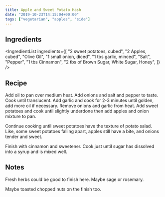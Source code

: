 ```yaml
---
title: Apple and Sweet Potato Hash
date: "2019-10-23T14:15:04+00:00"
tags: ["vegetarian", "apples", "side"]
---
```



## Ingredients

<IngredientList
  ingredients={[
    "2 sweet potatoes, cubed",
    "2 Apples, cubed",
    "Olive Oil",
    "1 small onion, diced",
    "1 tbs garlic, minced",
    "Salt",
    "Pepper",
    "1 tbs Cinnamon",
    "2 tbs of Brown Sugar, White Sugar, Honey",
  ]}
/>

## Recipe

Add oil to pan over medium heat. Add onions and salt and pepper to taste. Cook until translucent. Add garlic and cook for 2-3 minutes until golden, add more oil if necessary. Remove onions and garlic from heat. Add sweet potatoes and cook until slightly underdone then add apples and onion mixture to pan.

Continue cooking until sweet potatoes have the texture of potato salad. Like, some sweet potatoes falling apart, apples still have a bite, and onions tender and sweet.

Finish with cinnamon and sweetener. Cook just until sugar has dissolved into a syrup and is mixed well.

## Notes

Fresh herbs could be good to finish here. Maybe sage or rosemary.

Maybe toasted chopped nuts on the finish too.
